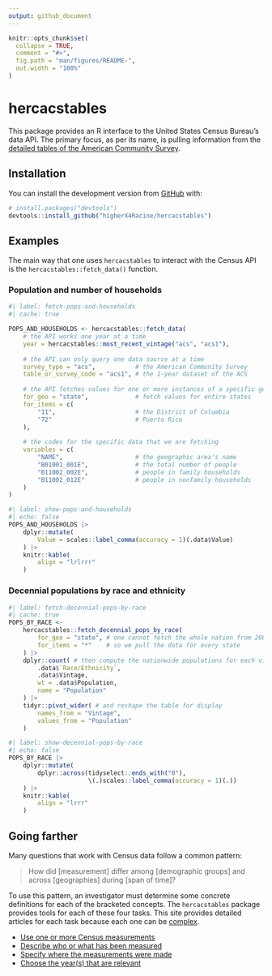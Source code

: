 ```yaml
---
output: github_document
---
```


<!-- README.md is generated from README.Rmd. Please edit that file -->

```r
knitr::opts_chunk$set(
  collapse = TRUE,
  comment = "#>",
  fig.path = "man/figures/README-",
  out.width = "100%"
)
```

# hercacstables

This package provides an R interface to the United States Census Bureau's data
API.
The primary focus, as per its name, is pulling information from the
[detailed tables of the American Community Survey](https://www.census.gov/programs-surveys/acs/data/data-tables.html).

<!-- badges: start -->
<!-- badges: end -->

## Installation

You can install the development version from [GitHub](https://github.com/) with:

``` r
# install.packages("devtools")
devtools::install_github("higherX4Racine/hercacstables")
```

## Examples

The main way that one uses `hercacstables` to interact with the Census API is
the `hercacstables::fetch_data()` function.

### Population and number of households

```r
#| label: fetch-pops-and-households
#| cache: true

POPS_AND_HOUSEHOLDS <- hercacstables::fetch_data(
    # the API works one year at a time
    year = hercacstables::most_recent_vintage("acs", "acs1"),
    
    # the API can only query one data source at a time
    survey_type = "acs",           # the American Community Survey
    table_or_survey_code = "acs1", # the 1-year dataset of the ACS
    
    # the API fetches values for one or more instances of a specific geography
    for_geo = "state",             # fetch values for entire states
    for_items = c(
        "11",                      # the District of Columbia
        "72"                       # Puerto Rico
    ),
    
    # the codes for the specific data that we are fetching
    variables = c(
        "NAME",                    # the geographic area's name
        "B01001_001E",             # the total number of people
        "B11002_002E",             # people in family households
        "B11002_012E"              # people in nonfamily households
    )
)
```

```r
#| label: show-pops-and-households
#| echo: false
POPS_AND_HOUSEHOLDS |>
    dplyr::mutate(
        Value = scales::label_comma(accuracy = 1)(.data$Value)
    ) |>
    knitr::kable(
        align = "lrlrrr"
    )
```

### Decennial populations by race and ethnicity

```r
#| label: fetch-decennial-pops-by-race
#| cache: true
POPS_BY_RACE <-
    hercacstables::fetch_decennial_pops_by_race(
        for_geo = "state", # one cannot fetch the whole nation from 2000 or 2010
        for_items = "*"    # so we pull the data for every state
    ) |>
    dplyr::count( # then compute the nationwide populations for each vintage
        .data$`Race/Ethnicity`,
        .data$Vintage,
        wt = .data$Population,
        name = "Population"
    ) |>
    tidyr::pivot_wider( # and reshape the table for display
        names_from = "Vintage",
        values_from = "Population"
    )
```

```r
#| label: show-decennial-pops-by-race
#| echo: false
POPS_BY_RACE |>
    dplyr::mutate(
        dplyr::across(tidyselect::ends_with("0"),
                      \(.)scales::label_comma(accuracy = 1)(.))
    ) |>
    knitr::kable(
        align = "lrrr"
    )
```


## Going farther

Many questions that work with Census data follow a common pattern:

> How did [measurement] differ among [demographic groups] and across
[geographies] during [span of time]?

To use this pattern, an investigator must determine some concrete definitions
for each of the bracketed concepts.
The `hercacstables` package provides tools for each of these four tasks.
This site provides detailed articles for each task because each one can be
[complex](https://www.census.gov/data/developers/guidance/api-user-guide.Core_Concepts.html).

* [Use one or more Census measurements](articles/determine_measurement.html)
* [Describe who or what has been measured](articles/determine_demographies.html)
* [Specify where the measurements were made](articles/determine_geographies.html)
* [Choose the year(s) that are relevant](articles/determine_timeframes.html)
